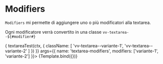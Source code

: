 

<Meta title="Components/Textarea/Props/Modifiers" component={VvTextarea} />

# Modifiers

`Modifiers` mi permette di aggiungere uno o più modificatori alla textarea.

Ogni modificatore verrà convertito in una classe `vv-textarea--${#modifier#}`

<Canvas>
	<Story
		name="Modifiers"
		play={(ctx) => {
			textareaTest(ctx, {
				className: [
					'vv-textarea--variante-1',
					'vv-textarea--variante-2'
				]
			})
		}}
		args={{
			name: 'textarea-modifiers',
			modifiers: ['variante-1', 'variante-2']
		}}>
		{Template.bind({})}
	</Story>
</Canvas>
